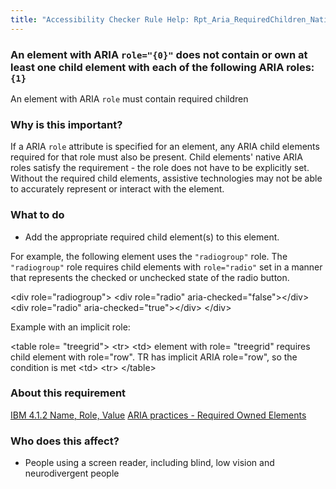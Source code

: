 ```yaml
---
title: "Accessibility Checker Rule Help: Rpt_Aria_RequiredChildren_Native_Host_Sematics"
---
```


<div className="toolHelp">
<Row>
<Column colLg={16} colMd={8} colSm={4} className="toolHead">

### An element with ARIA `role="{0}"` does not contain or own at least one child element with each of the following ARIA roles: `{1}`

<div id="locLevel"></div>

An element with ARIA `role` must contain required children

</Column>
</Row>
<Row>
<Column colLg={11} colMd={5} colSm={4} className="toolMain">

### Why is this important?

If a ARIA `role` attribute is specified for an element, any ARIA child elements required for that role must also be present. Child elements' native ARIA roles satisfy the requirement - the role does not have to be explicitly set. Without the required child elements, assistive technologies may not be able to accurately represent or interact with the element.

<div id="locSnippet"></div>

### What to do

 * Add the appropriate required child element(s) to this element.

For example, the following element uses the `"radiogroup"` role. The `"radiogroup"` role requires child elements with `role="radio"` set in a manner that represents the checked or unchecked state of the radio button.

<CodeSnippet type="multi" light={true}>&lt;div role="radiogroup"&gt;
    &lt;div role="radio" aria-checked="false"&gt;&lt;/div&gt;
    &lt;div role="radio" aria-checked="true"&gt;&lt;/div&gt;
&lt;/div&gt;</CodeSnippet>

Example with an implicit role:

<CodeSnippet type="multi" light={true}>&lt;table role= "treegrid"&gt;
     &lt;tr&gt;
         &lt;td&gt;
            element with role= "treegrid" requires child element with role="row".
            TR has implicit ARIA role="row", so the condition is met
         &lt;td&gt;
     &lt;tr&gt;
&lt;/table&gt;</CodeSnippet>

</Column>
<Column colLg={5} colMd={3} colSm={4} className="toolLeft">

### About this requirement

[IBM 4.1.2 Name, Role, Value](https://www.ibm.com/able/requirements/requirements/#4_1_2)
[ARIA practices - Required Owned Elements](https://w3c.github.io/aria-practices/#mustContain)

### Who does this affect?

* People using a screen reader, including blind, low vision and neurodivergent people

</Column>
</Row>
</div>

